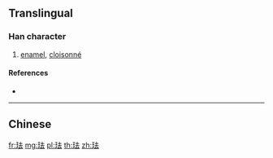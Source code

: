 {{character info/new}}
{{also|琺}}
==Translingual==

===Han character===
{{Han char|rn=96|rad=玉|as=05|sn=9|four=|canj=MGGI|ids=⿰𤣩去}}

# [[enamel]], [[cloisonné]]

====References====
* {{Han ref|kx=0730.081|dkj=20934|dj=1141.200|hdz=80018.170|uh=73D0|ud=29648}}

----

==Chinese==
{{zh-see|琺}}

[[fr:珐]]
[[mg:珐]]
[[pl:珐]]
[[th:珐]]
[[zh:珐]]